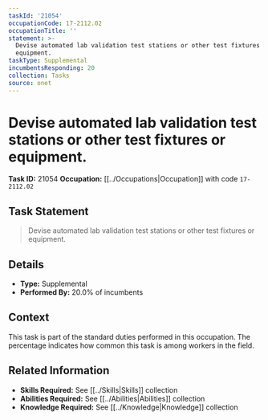 ```yaml
---
taskId: '21054'
occupationCode: 17-2112.02
occupationTitle: ''
statement: >-
  Devise automated lab validation test stations or other test fixtures or
  equipment.
taskType: Supplemental
incumbentsResponding: 20
collection: Tasks
source: onet
---
```

# Devise automated lab validation test stations or other test fixtures or equipment.

**Task ID:** 21054
**Occupation:** [[../Occupations|Occupation]] with code `17-2112.02`

## Task Statement

> Devise automated lab validation test stations or other test fixtures or equipment.

## Details

- **Type:** Supplemental
- **Performed By:** 20.0% of incumbents

## Context

This task is part of the standard duties performed in this occupation. The percentage indicates how common this task is among workers in the field.

## Related Information

- **Skills Required:** See [[../Skills|Skills]] collection
- **Abilities Required:** See [[../Abilities|Abilities]] collection
- **Knowledge Required:** See [[../Knowledge|Knowledge]] collection
